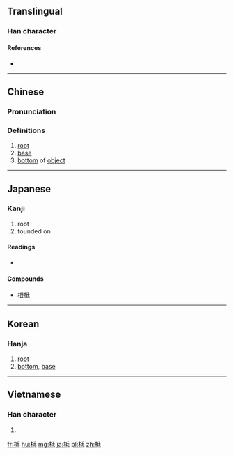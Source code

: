 ==Translingual==

===Han character===
{{Han char|rn=75|rad=木|as=05|sn=9|four=42940|canj=DHPM,DHVI|ids=⿰木氐}}

====References====
* {{Han ref|kx=0520.040|dkj=14640|dj=0908.030|hdz=21186.080|uh=67E2|ud=26594|bh=AC6B|bd=44139}}

----

==Chinese==
{{zh-forms}}

===Pronunciation===
{{zh-pron
|m=dǐ
|c=dai2
|mc=y
|oc=y
|ma=
|cat=n
}}

===Definitions===
# [[root]]
# [[base]]
# [[bottom]] of [[object]]

----

==Japanese==

===Kanji===
{{ja-kanji|grade=|rs=木05}}

# root
# founded on

====Readings====
* {{ja-readings|on=[[てい]] (tei)|kun=[[ね]] (ne)}}

====Compounds====
* [[根柢]]

----

==Korean==

===Hanja===
{{ko-hanja|hangeul=저|eumhun=|rv=jeo|mr=chŏ|y=ce}}

# [[root]]
# [[bottom]], [[base]]

----

==Vietnamese==

===Han character===
{{vi-hantu|[[đề]], [[đế]], [[để]]|rs=木05}}

# {{defn|lang=vi|sort=木05}}

[[fr:柢]]
[[hu:柢]]
[[mg:柢]]
[[ja:柢]]
[[pl:柢]]
[[zh:柢]]